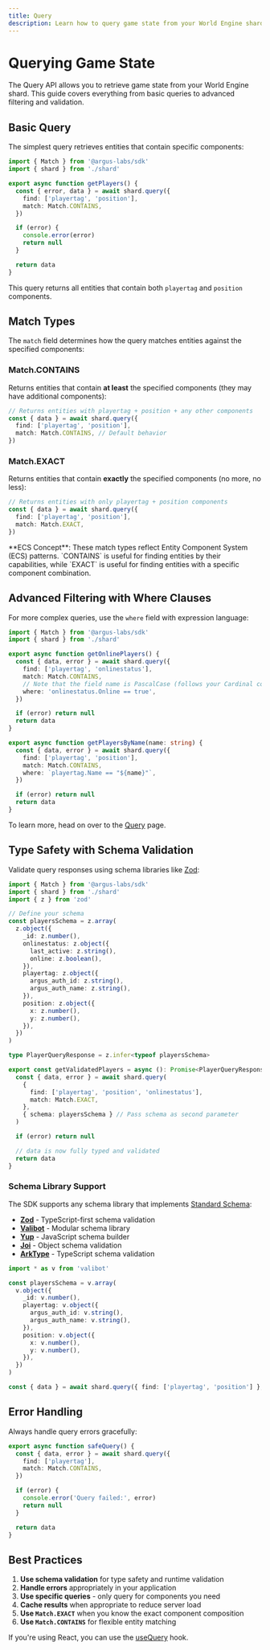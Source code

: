 ```yaml
---
title: Query
description: Learn how to query game state from your World Engine shard using the Argus Labs SDK
---
```


# Querying Game State

The Query API allows you to retrieve game state from your World Engine shard. This guide covers everything from basic queries to advanced filtering and validation.

## Basic Query

The simplest query retrieves entities that contain specific components:

```typescript Basic Query
import { Match } from '@argus-labs/sdk'
import { shard } from './shard'

export async function getPlayers() {
  const { error, data } = await shard.query({
    find: ['playertag', 'position'],
    match: Match.CONTAINS,
  })

  if (error) {
    console.error(error)
    return null
  }

  return data
}
```

This query returns all entities that contain both `playertag` and `position` components.

## Match Types

The `match` field determines how the query matches entities against the specified components:

### Match.CONTAINS

Returns entities that contain **at least** the specified components (they may have additional components):

```typescript Match.CONTAINS
// Returns entities with playertag + position + any other components
const { data } = await shard.query({
  find: ['playertag', 'position'],
  match: Match.CONTAINS, // Default behavior
})
```

### Match.EXACT

Returns entities that contain **exactly** the specified components (no more, no less):

```typescript Match.EXACT
// Returns entities with only playertag + position components
const { data } = await shard.query({
  find: ['playertag', 'position'],
  match: Match.EXACT,
})
```

<Note>
  **ECS Concept**: These match types reflect Entity Component System (ECS) patterns. `CONTAINS` is
  useful for finding entities by their capabilities, while `EXACT` is useful for finding entities
  with a specific component combination.
</Note>

## Advanced Filtering with Where Clauses

For more complex queries, use the `where` field with expression language:

```typescript Where Clauses
import { Match } from '@argus-labs/sdk'
import { shard } from './shard'

export async function getOnlinePlayers() {
  const { data, error } = await shard.query({
    find: ['playertag', 'onlinestatus'],
    match: Match.CONTAINS,
    // Note that the field name is PascalCase (follows your Cardinal component struct), not camelCase
    where: 'onlinestatus.Online == true',
  })

  if (error) return null
  return data
}

export async function getPlayersByName(name: string) {
  const { data, error } = await shard.query({
    find: ['playertag', 'position'],
    match: Match.CONTAINS,
    where: `playertag.Name == "${name}"`,
  })

  if (error) return null
  return data
}
```

<Tip>To learn more, head on over to the [Query](/cardinal/build/query) page.</Tip>

## Type Safety with Schema Validation

Validate query responses using schema libraries like [Zod](https://zod.dev):

```typescript Type Safety with Schema Validation
import { Match } from '@argus-labs/sdk'
import { shard } from './shard'
import { z } from 'zod'

// Define your schema
const playersSchema = z.array(
  z.object({
    _id: z.number(),
    onlinestatus: z.object({
      last_active: z.string(),
      online: z.boolean(),
    }),
    playertag: z.object({
      argus_auth_id: z.string(),
      argus_auth_name: z.string(),
    }),
    position: z.object({
      x: z.number(),
      y: z.number(),
    }),
  })
)

type PlayerQueryResponse = z.infer<typeof playersSchema>

export const getValidatedPlayers = async (): Promise<PlayerQueryResponse | null> => {
  const { data, error } = await shard.query(
    {
      find: ['playertag', 'position', 'onlinestatus'],
      match: Match.EXACT,
    },
    { schema: playersSchema } // Pass schema as second parameter
  )

  if (error) return null

  // data is now fully typed and validated
  return data
}
```

### Schema Library Support

The SDK supports any schema library that implements [Standard Schema](https://github.com/standard-schema/standard-schema):

- **[Zod](https://zod.dev)** - TypeScript-first schema validation
- **[Valibot](https://valibot.dev)** - Modular schema library
- **[Yup](https://github.com/jquense/yup)** - JavaScript schema builder
- **[Joi](https://joi.dev)** - Object schema validation
- **[ArkType](https://arktype.io)** - TypeScript schema validation

<Accordion title="Example with Valibot">

```typescript Example with Valibot
import * as v from 'valibot'

const playersSchema = v.array(
  v.object({
    _id: v.number(),
    playertag: v.object({
      argus_auth_id: v.string(),
      argus_auth_name: v.string(),
    }),
    position: v.object({
      x: v.number(),
      y: v.number(),
    }),
  })
)

const { data } = await shard.query({ find: ['playertag', 'position'] }, { schema: playersSchema })
```

</Accordion>

## Error Handling

Always handle query errors gracefully:

```typescript Error Handling
export async function safeQuery() {
  const { data, error } = await shard.query({
    find: ['playertag'],
    match: Match.CONTAINS,
  })

  if (error) {
    console.error('Query failed:', error)
    return null
  }

  return data
}
```

## Best Practices

1. **Use schema validation** for type safety and runtime validation
2. **Handle errors** appropriately in your application
3. **Use specific queries** - only query for components you need
4. **Cache results** when appropriate to reduce server load
5. **Use `Match.EXACT`** when you know the exact component composition
6. **Use `Match.CONTAINS`** for flexible entity matching

<Tip>If you're using React, you can use the [useQuery](/react/use-query) hook.</Tip>
